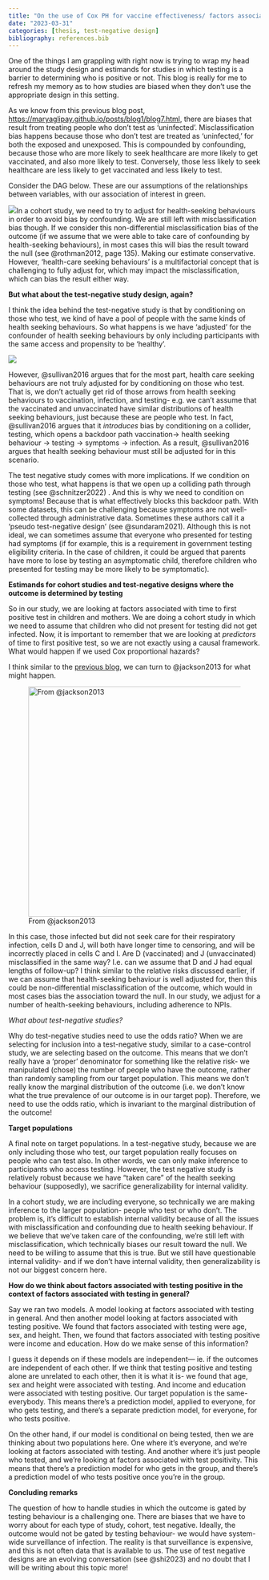 ```yaml
---
title: "On the use of Cox PH for vaccine effectiveness/ factors associated with test positivity"
date: "2023-03-31"
categories: [thesis, test-negative design]
bibliography: references.bib
---
```


One of the things I am grappling with right now is trying to wrap my head around the study design and estimands for studies in which testing is a barrier to determining who is positive or not. This blog is really for me to refresh my memory as to how studies are biased when they don't use the appropriate design in this setting.

As we know from this previous blog post, <https://maryaglipay.github.io/posts/blog1/blog7.html>, there are biases that result from treating people who don't test as 'uninfected'. Misclassification bias happens because those who don't test are treated as 'uninfected,' for both the exposed and unexposed. This is compounded by confounding, because those who are more likely to seek healthcare are more likely to get vaccinated, and also more likely to test. Conversely, those less likely to seek healthcare are less likely to get vaccinated and less likely to test.

Consider the DAG below. These are our assumptions of the relationships between variables, with our association of interest in green.

![](images/paste-1299799C.png)In a cohort study, we need to try to adjust for health-seeking behaviours in order to avoid bias by confounding. We are still left with misclassification bias though. If we consider this non-differential misclassification bias of the outcome (if we assume that we were able to take care of confounding by health-seeking behaviours), in most cases this will bias the result toward the null (see @rothman2012, page 135). Making our estimate conservative. However, 'health-care seeking behaviours' is a multifactorial concept that is challenging to fully adjust for, which may impact the misclassification, which can bias the result either way.

**But what about the test-negative study design, again?**

I think the idea behind the test-negative study is that by conditioning on those who test, we kind of have a pool of people with the same kinds of health seeking behaviours. So what happens is we have 'adjusted' for the confounder of health seeking behaviours by only including participants with the same access and propensity to be 'healthy'.

![](images/paste-27213C20.png)

However, @sullivan2016 argues that for the most part, health care seeking behaviours are not truly adjusted for by conditioning on those who test. That is, we don't actually get rid of those arrows from health seeking behaviours to vaccination, infection, and testing- e.g. we can't assume that the vaccinated and unvaccinated have similar distributions of health seeking behaviours, just because these are people who test. In fact, @sullivan2016 argues that it *introduces* bias by conditioning on a collider, testing, which opens a backdoor path vaccination$\rightarrow$ health seeking behaviour $\rightarrow$ testing $\rightarrow$ symptoms $\rightarrow$ infection. As a result, @sullivan2016 argues that health seeking behaviour must still be adjusted for in this scenario.

The test negative study comes with more implications. If we condition on those who test, what happens is that we open up a colliding path through testing (see @schnitzer2022) . And this is why we need to condition on symptoms! Because that is what effectively blocks this backdoor path. With some datasets, this can be challenging because symptoms are not well-collected through administrative data. Sometimes these authors call it a 'pseudo test-negative design' (see @sundaram2021). Although this is not ideal, we can sometimes assume that everyone who presented for testing had symptoms (if for example, this is a requirement in government testing eligibility criteria. In the case of children, it could be argued that parents have more to lose by testing an asymptomatic child, therefore children who presented for testing may be more likely to be symptomatic).

**Estimands for cohort studies and test-negative designs where the outcome is determined by testing**

So in our study, we are looking at factors associated with time to first positive test in children and mothers. We are doing a cohort study in which we need to assume that children who did not present for testing did not get infected. Now, it is important to remember that we are looking at *predictors* of time to first positive test, so we are not exactly using a causal framework. What would happen if we used Cox proportional hazards?

I think similar to the [previous blog](https://maryaglipay.github.io/posts/blog1/blog7.html), we can turn to @jackson2013 for what might happen.

![From @jackson2013 ](images/Screen%20Shot%202022-12-04%20at%209.00.13%20PM.png){alt="From @jackson2013" width="459"}

In this case, those infected but did not seek care for their respiratory infection, cells D and J, will both have longer time to censoring, and will be incorrectly placed in cells C and I. Are D (vaccinated) and J (unvaccinated) misclassified in the same way? I.e. can we assume that D and J had equal lengths of follow-up? I think similar to the relative risks discussed earlier, if we can assume that health-seeking behaviour is well adjusted for, then this could be non-differential misclassification of the outcome, which would in most cases bias the association toward the null. In our study, we adjust for a number of health-seeking behaviours, including adherence to NPIs.

*What about test-negative studies?*

Why do test-negative studies need to use the odds ratio? When we are selecting for inclusion into a test-negative study, similar to a case-control study, we are selecting based on the outcome. This means that we don't really have a 'proper' denominator for something like the relative risk- we manipulated (chose) the number of people who have the outcome, rather than randomly sampling from our target population. This means we don't really know the marginal distribution of the outcome (i.e. we don't know what the true prevalence of our outcome is in our target pop). Therefore, we need to use the odds ratio, which is invariant to the marginal distribution of the outcome!

**Target populations**

A final note on target populations. In a test-negative study, because we are only including those who test, our target population really focuses on people who can test also. In other words, we can only make inference to participants who access testing. However, the test negative study is relatively robust because we have "taken care" of the health seeking behaviour (supposedly), we sacrifice generalizability for internal validity.

In a cohort study, we are including everyone, so technically we are making inference to the larger population- people who test or who don't. The problem is, it's difficult to establish internal validity because of all the issues with misclassification and confounding due to health seeking behaviour. If we believe that we've taken care of the confounding, we're still left with misclassification, which technically biases our result toward the null. We need to be willing to assume that this is true. But we still have questionable internal validity- and if we don't have internal validity, then generalizability is not our biggest concern here.

**How do we think about factors associated with testing positive in the context of factors associated with testing in general?**

Say we ran two models. A model looking at factors associated with testing in general. And then another model looking at factors associated with testing positive. We found that factors associated with testing were age, sex, and height. Then, we found that factors associated with testing positive were income and education. How do we make sense of this information?

I guess it depends on if these models are independent--- ie. if the outcomes are independent of each other. If we think that testing positive and testing alone are unrelated to each other, then it is what it is- we found that age, sex and height were associated with testing. And income and education were associated with testing positive. Our target population is the same- everybody. This means there's a prediction model, applied to everyone, for who gets testing, and there's a separate prediction model, for everyone, for who tests positive.

On the other hand, if our model is conditional on being tested, then we are thinking about two populations here. One where it's everyone, and we're looking at factors associated with testing. And another where it's just people who tested, and we're looking at factors associated with test positivity. This means that there's a prediction model for who gets in the group, and there's a prediction model of who tests positive once you're in the group.

**Concluding remarks**

The question of how to handle studies in which the outcome is gated by testing behaviour is a challenging one. There are biases that we have to worry about for each type of study, cohort, test negative. Ideally, the outcome would not be gated by testing behaviour- we would have system-wide surveillance of infection. The reality is that surveillance is expensive, and this is not often data that is available to us. The use of test negative designs are an evolving conversation (see @shi2023) and no doubt that I will be writing about this topic more!

